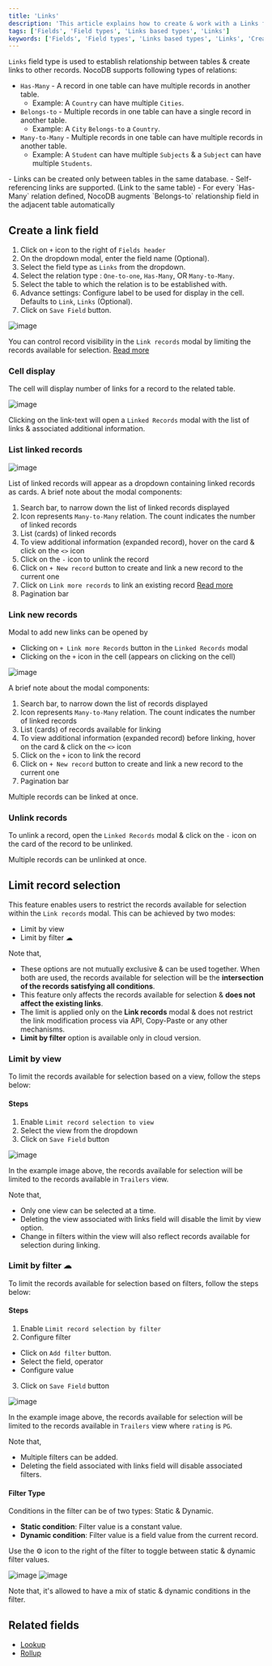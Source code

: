 ```yaml
---
title: 'Links'
description: 'This article explains how to create & work with a Links field.'
tags: ['Fields', 'Field types', 'Links based types', 'Links']
keywords: ['Fields', 'Field types', 'Links based types', 'Links', 'Create links field']
---
```



`Links` field type is used to establish relationship between tables & create links to other records.
NocoDB supports following types of relations:
- `Has-Many` - A record in one table can have multiple records in another table.
  - Example: A `Country` can have multiple `Cities`.
- `Belongs-to` - Multiple records in one table can have a single record in another table.
  - Example: A `City` `Belongs-to` a `Country`.
- `Many-to-Many` - Multiple records in one table can have multiple records in another table.
  - Example: A `Student` can have multiple `Subjects` & a `Subject` can have multiple `Students`.

<Callout type="note">
- Links can be created only between tables in the same database.
- Self-referencing links are supported. (Link to the same table)
- For every `Has-Many` relation defined, NocoDB augments `Belongs-to` relationship field in the adjacent table automatically
</Callout>

## Create a link field
1. Click on `+` icon to the right of `Fields header`
2. On the dropdown modal, enter the field name (Optional).
3. Select the field type as `Links` from the dropdown.
4. Select the relation type : `One-to-one`, `Has-Many`, OR `Many-to-Many`.
5. Select the table to which the relation is to be established with.
6. Advance settings: Configure label to be used for display in the cell. Defaults to `Link`, `Links` (Optional).
7. Click on `Save Field` button.

![image](/img/v2/fields/types/links.png)

You can control record visibility in the `Link records` modal by limiting the records available for selection. [Read more](#limit-record-selection)

### Cell display
The cell will display number of links for a record to the related table.

![image](/img/v2/fields/links-cell-display.png)

Clicking on the link-text will open a `Linked Records` modal with the list of links & associated additional information.

### List linked records

![image](/img/v2/fields/linked-record-modal.png)

List of linked records will appear as a dropdown containing linked records as cards. A brief note about the modal components:
1. Search bar, to narrow down the list of linked records displayed
2. Icon represents `Many-to-Many` relation. The count indicates the number of linked records
3. List (cards) of linked records
4. To view additional information (expanded record), hover on the card & click on the `<>` icon
5. Click on the `-` icon to unlink the record
6. Click on `+ New record` button to create and link a new record to the current one
7. Click on `Link more records` to link an existing record [Read more](#link-new-records)
8. Pagination bar

### Link new records

Modal to add new links can be opened by
- Clicking on `+ Link more Records` button in the `Linked Records` modal
- Clicking on the `+` icon in the cell (appears on clicking on the cell)

![image](/img/v2/fields/add-link-modal.png)

A brief note about the modal components:
1. Search bar, to narrow down the list of records displayed
2. Icon represents `Many-to-Many` relation. The count indicates the number of linked records
3. List (cards) of records available for linking
4. To view additional information (expanded record) before linking, hover on the card & click on the `<>` icon
5. Click on the `+` icon to link the record
6. Click on `+ New record` button to create and link a new record to the current one
7. Pagination bar

<Callout type="info">
Multiple records can be linked at once.
</Callout>

### Unlink records

To unlink a record, open the `Linked Records` modal & click on the `-` icon on the card of the record to be unlinked.

<Callout type="info">
Multiple records can be unlinked at once.
</Callout>

## Limit record selection
This feature enables users to restrict the records available for selection within the `Link records` modal. This can be achieved by two modes:
- Limit by view
- Limit by filter ☁

Note that,
- These options are not mutually exclusive & can be used together. When both are used, the records available for selection will be the **intersection of the records satisfying all conditions**.
- This feature only affects the records available for selection & **does not affect the existing links**.
- The limit is applied only on the **Link records** modal & does not restrict the link modification process via API, Copy-Paste or any other mechanisms.
- **Limit by filter** option is available only in cloud version.

### Limit by view
To limit the records available for selection based on a view, follow the steps below:
#### Steps
1. Enable `Limit record selection to view`
2. Select the view from the dropdown
3. Click on `Save Field` button

![image](/img/v2/fields/types/limit-by-view.png)

In the example image above, the records available for selection will be limited to the records available in `Trailers` view.

Note that,
- Only one view can be selected at a time.
- Deleting the view associated with links field will disable the limit by view option.
- Change in filters within the view will also reflect records available for selection during linking.

### Limit by filter ☁
To limit the records available for selection based on filters, follow the steps below:
#### Steps
1. Enable `Limit record selection by filter`
2. Configure filter
 - Click on `Add filter` button.
 - Select the field, operator
 - Configure value
3. Click on `Save Field` button

![image](/img/v2/fields/types/limit-by-filter.png)

In the example image above, the records available for selection will be limited to the records available in `Trailers` view where `rating` is `PG`.

Note that,
- Multiple filters can be added.
- Deleting the field associated with links field will disable associated filters.

#### Filter Type
Conditions in the filter can be of two types: Static & Dynamic.
- **Static condition**: Filter value is a constant value.
- **Dynamic condition**: Filter value is a field value from the current record.

Use the ⚙️ icon to the right of the filter to toggle between static & dynamic filter values.

![image](/img/v2/fields/types/link-filter-settings.png)
![image](/img/v2/fields/types/link-filter-settings-2.png)

Note that, it's allowed to have a mix of static & dynamic conditions in the filter.

## Related fields
- [Lookup](020.lookup.md)
- [Rollup](030.rollup.md)
